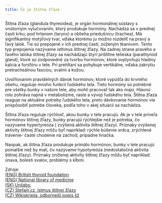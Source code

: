 ```yaml
---
title: Čo je štítna žľaza
---
```


Štítna žľaza (glandula thyreoidea), je orgán hormonálnej sústavy s vnútorným vylučovaním, ktorý produkuje hormóny. Nachádza sa v prednej časti krku, pod hrtanom (larynx) a oblieha priedušnicu (trachea). Má signifikantný motýľový tvar, vďaka ktorému ju možno rozdeliť na pravý a ľavý lalok. Tie sú prepojené v ich prednej časti, zúženým tkanivom. Tento typ prepojenia nazývame isthmus štítnej žľazy. Na zadnej strane pravého a ľavého laloka štítnej žľazy sa nachádzajú štyri prištítne telieska (parathyroid gland), ktoré sú zodpovedné za tvorbu hormónov, ktoré ovplyvňujú hladiny kalcia a forsfóru v tele. Pri prehĺtaní sa pohybuje vertikálne, vďaka zakrytiu pretracheálnou fasciou, svalmi a kožou.

Uvoľňovaním pravidelných dávok hormónov, ktoré vypúšťa do krvného obehu, reguluje mnoho funkcií ľudského tela. Tieto hormóny sú potrebné pre všetky bunky v našom tele, aby mohli pracovať tak ako majú. Hlavnú rolu zohráva najmä v metabolizme, raste a vývoji ľudského tela. Štítna žľaza reaguje na aktuálne potreby ľudského tela, preto dávkovanie hormónov vie prispôsobiť potrebe človeka, podľa toho v akej situácii sa nachádza.

Štítna žľaza reguluje rýchlosť, akou bunky v tele pracujú. Ak je v tele priveľa hormónov štítnej žľazy, bunky pracujú rýchlejšie než je potreba, čo nazývame hypertyreóza ( zvýšená aktivita štítnej žľazy). Príznaky zvýšenej aktivity štítnej žľazy môžu byť napríklad: rýchle búšenie srdca, zrýchlené trávenie- časté chodenie na záchod, prípadne hnačka.

Naopak, ak štítna žľaza produkuje primálo hormónov, bunky v tele pracujú pomalšie než by mali, čo nazývame hypotyreóza (nedostatočná aktivita štítnej žľazy). Príznaky zníženej aktivity štítnej žľazy môžu byť napríklad: únava, bolesti svalov, problémy s kĺbmi.

Zdroje:  
[(ENG) British thyroid foundation](https://www.btf-thyroid.org/what-is-thyroid-disorder)  
[(ENG) National library of medicine](https://www.ncbi.nlm.nih.gov/books/NBK279388/)  
[(SK) Unilabs:](https://www.unilabs.sk/clanky-invitro/slabost-unava-adynamia-stitna-zlaza)  
[(CZ) Stefajir.cz, Istmus štítnej žľazy](https://www.stefajir.cz/isthmus)  
[(CZ) Wikiskripta, odbornejší popis šž](https://www.wikiskripta.eu/w/%C5%A0t%C3%ADtn%C3%A1_%C5%BEl%C3%A1za)
